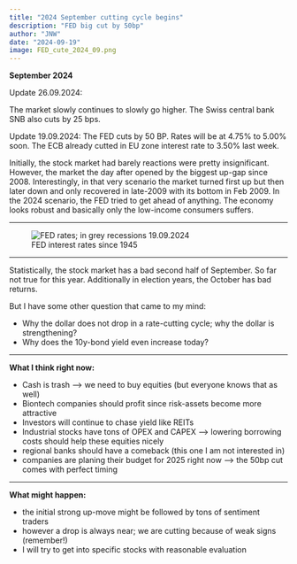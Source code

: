 ```yaml
---
title: "2024 September cutting cycle begins" 
description: "FED big cut by 50bp" 
author: "JNW" 
date: "2024-09-19" 
image: FED_cute_2024_09.png
---
```


**September 2024**

Update 26.09.2024:

The market slowly continues to slowly go higher. The Swiss central bank SNB also cuts by 25 bps.

Update 19.09.2024: The FED cuts by 50 BP. Rates will be at 4.75% to 5.00% soon. The ECB already cutted in EU zone interest rate to 3.50% last week.

Initially, the stock market had barely reactions were pretty insignificant. However, the market the day after opened by the biggest up-gap since 2008. Interestingly, in that very scenario the market turned first up but then later down and only recovered in late-2009 with its bottom in Feb 2009. In the 2024 scenario, the FED tried to get ahead of anything. The economy looks robust and basically only the low-income consumers suffers.

------------------------------------------------------------------------

![FED interest rates since 1945](FED_cute_2024_09.png){alt="FED rates; in grey recessions 19.09.2024"}

------------------------------------------------------------------------

Statistically, the stock market has a bad second half of September. So far not true for this year. Additionally in election years, the October has bad returns.

But I have some other question that came to my mind:

-   Why the dollar does not drop in a rate-cutting cycle; why the dollar is strengthening?
-   Why does the 10y-bond yield even increase today?

------------------------------------------------------------------------

**What I think right now:**

-   Cash is trash ---\> we need to buy equities (but everyone knows that as well)
-   Biontech companies should profit since risk-assets become more attractive
-   Investors will continue to chase yield like REITs
-   Industrial stocks have tons of OPEX and CAPEX ---\> lowering borrowing costs should help these equities nicely
-   regional banks should have a comeback (this one I am not interested in)
-   companies are planing their budget for 2025 right now ---\> the 50bp cut comes with perfect timing

------------------------------------------------------------------------

**What might happen:**

-   the initial strong up-move might be followed by tons of sentiment traders
-   however a drop is always near; we are cutting because of weak signs (remember!)
-   I will try to get into specific stocks with reasonable evaluation
